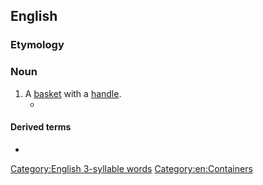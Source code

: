 ==English==

===Etymology===
{{compound|en|hand|basket}}

===Noun===
{{en-noun}}

# A [[basket]] with a [[handle]].
#* {{quote-book|en
|year=2013
|author=Paul Auster
|authorlink=Paul Auster
|title={{w|Here and Now: Letters, 2008–2011|Here and Now: Letters (2008–2011)}}
|page=182
|pageurl=https://archive.org/details/herenowletters200000aust/page/182/mode/1up
|passage=I have always wondered how the world, which is very large, can fit into something as small as a '''handbasket'''. To deepen my confusion, I’m not even sure I know what a '''handbasket''' is. Aren’t all baskets in fact '''handbaskets''', and if they are, isn’t the prefix ''hand'' wholly unnecessary? We should probably say: “The world is going to hell in a basket,” although that sounds even worse, doesn’t it?}}

====Derived terms====
* {{l|en|to hell in a handbasket}}

[[Category:English 3-syllable words]]
[[Category:en:Containers]]